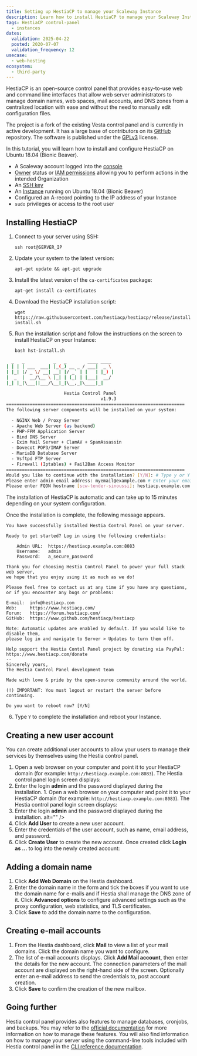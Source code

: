```yaml
---
title: Setting up HestiaCP to manage your Scaleway Instance
description: Learn how to install HestiaCP to manage your Scaleway Instances with ease.
tags: HestiaCP control-panel
  - instances
dates:
  validation: 2025-04-22
  posted: 2020-07-07
  validation_frequency: 12
usecase:
  - web-hosting
ecosystem:
  - third-party
---
```




HestiaCP is an open-source control panel that provides easy-to-use web and command line interfaces that allow web server administrators to manage domain names, web spaces, mail accounts, and DNS zones from a centralized location with ease and without the need to manually edit configuration files.

The project is a fork of the existing Vesta control panel and is currently in active development. It has a large base of contributors on its [GitHub](https://github.com/hestiacp/hestiacp/) repository. The software is published under the [GPLv3](https://github.com/hestiacp/hestiacp/blob/master/LICENSE) license.

In this tutorial, you will learn how to install and configure HestiaCP on Ubuntu 18.04 (Bionic Beaver).

<Requirements />

- A Scaleway account logged into the [console](https://console.scaleway.com)
- [Owner](/iam/concepts/#owner) status or [IAM permissions](/iam/concepts/#permission) allowing you to perform actions in the intended Organization
- An [SSH key](/organizations-and-projects/how-to/create-ssh-key/)
- An [Instance](/instances/how-to/create-an-instance/) running on Ubuntu 18.04 (Bionic Beaver)
- Configured an A-record pointing to the IP address of your Instance
- `sudo` privileges or access to the root user

## Installing HestiaCP

1. Connect to your server using SSH:
    ```
    ssh root@SERVER_IP
    ```
2. Update your system to the latest version:
    ```
    apt-get update && apt-get upgrade
    ```
3. Install the latest version of the `ca-certificates` package:
    ```
    apt-get install ca-certificates
    ```
4. Download the HestiaCP installation script:
    ```
    wget https://raw.githubusercontent.com/hestiacp/hestiacp/release/install/hst-install.sh
    ```
5. Run the installation script and follow the instructions on the screen to install HestiaCP on your Instance:
    ```
    bash hst-install.sh
    ```
  ```sh
    _   _           _   _        ____ ____
  | | | | ___  ___| |_(_) __ _ / ___|  _ \
  | |_| |/ _ \/ __| __| |/ _` | |   | |_) |
  |  _  |  __/\__ \ |_| | (_| | |___|  __/
  |_| |_|\___||___/\__|_|\__,_|\____|_|

                        Hestia Control Panel
                                      v1.9.3
  ====================================================================
  The following server components will be installed on your system:

    - NGINX Web / Proxy Server
    - Apache Web Server (as backend)
    - PHP-FPM Application Server
    - Bind DNS Server
    - Exim Mail Server + ClamAV + SpamAssassin
    - Dovecot POP3/IMAP Server
    - MariaDB Database Server
    - Vsftpd FTP Server
    - Firewall (Iptables) + Fail2Ban Access Monitor
  ====================================================================
  Would you like to continue with the installation? [Y/N]: # Type y or Y to confirm the installation
  Please enter admin email address: myemail@example.com # Enter your email address
  Please enter FQDN hostname [scw-tender-sinoussi]: hestiacp.example.com # Enter the domain name for your HestiaCP instance
  ```

  The installation of HestiaCP is automatic and can take up to 15 minutes depending on your system configuration.

  Once the installation is complete, the following message appears.

  ```
  You have successfully installed Hestia Control Panel on your server.

  Ready to get started? Log in using the following credentials:

      Admin URL:  https://hestiacp.example.com:8083
      Username:   admin
      Password:   a_secure_password

  Thank you for choosing Hestia Control Panel to power your full stack web server,
  we hope that you enjoy using it as much as we do!

  Please feel free to contact us at any time if you have any questions,
  or if you encounter any bugs or problems:

  E-mail:  info@hestiacp.com
  Web:     https://www.hestiacp.com/
  Forum:   https://forum.hestiacp.com/
  GitHub:  https://www.github.com/hestiacp/hestiacp

  Note: Automatic updates are enabled by default. If you would like to disable them,
  please log in and navigate to Server > Updates to turn them off.

  Help support the Hestia Contol Panel project by donating via PayPal:
  https://www.hestiacp.com/donate
  --
  Sincerely yours,
  The Hestia Control Panel development team

  Made with love & pride by the open-source community around the world.

  (!) IMPORTANT: You must logout or restart the server before continuing.

  Do you want to reboot now? [Y/N]
  ```
6. Type `Y` to complete the installation and reboot your Instance.

## Creating a new user account

You can create additional user accounts to allow your users to manage their services by themselves using the Hestia control panel.

1. Open a web browser on your computer and point it to your HestiaCP domain (for example: `http://hestiacp.example.com:8083`). The Hestia control panel login screen displays:
    <Lightbox image={image} alt="" />
2. Enter the login **admin** and the password displayed during the installation. 1. Open a web browser on your computer and point it to your HestiaCP domain (for example: `http://hestiacp.example.com:8083`). The Hestia control panel login screen displays:
    <Lightbox image={image2} alt="" />
2. Enter the login **admin** and the password displayed during the installation. alt="" />
4. Click **Add User** to create a new user account.
5. Enter the credentials of the user account, such as name, email address, and password.
6. Click **Create User** to create the new account. Once created click **Login as ...** to log into the newly created account:
    <Lightbox image={image3} alt="" />

## Adding a domain name

1. Click **Add Web Domain** on the Hestia dashboard.
2. Enter the domain name in the form and tick the boxes if you want to use the domain name for e-mails and if Hestia shall manage the DNS zone of it. Click **Advanced options** to configure advanced settings such as the proxy configuration, web statistics, and TLS certificates.
    <Lightbox image={image4} alt="" />
3. Click **Save** to add the domain name to the configuration.

## Creating e-mail accounts

1. From the Hestia dashboard, click **Mail** to view a list of your mail domains. Click the domain name you want to configure.
2. The list of e-mail accounts displays. Click **Add Mail account**, then enter the details for the new account. The connection parameters of the mail account are displayed on the right-hand side of the screen. Optionally enter an e-mail address to send the credentials to, post account creation.
    <Lightbox image={image5} alt="" />
3. Click **Save** to confirm the creation of the new mailbox.

## Going further

Hestia control panel provides also features to manage databases, cronjobs, and backups. You may refer to the [official documentation](https://hestiacp.com/docs/) for more information on how to manage these features. You will also find information on how to manage your server using the command-line tools included with Hestia control panel in the [CLI reference documentation](https://hestiacp.com/docs/reference/cli.html).